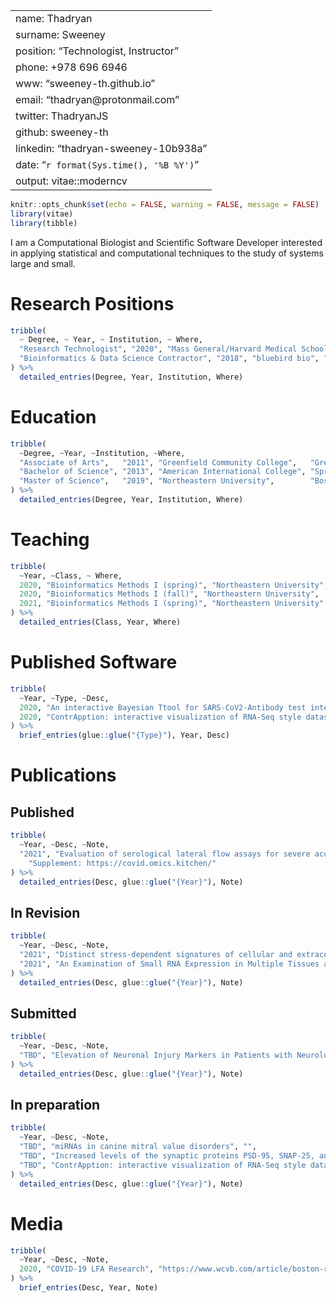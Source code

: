 
---
name: Thadryan
surname: Sweeney
position: "Technologist, Instructor"
phone: +978 696 6946
www: "sweeney-th.github.io"
email: "thadryan@protonmail.com"
twitter: ThadryanJS
github: sweeney-th
linkedin: "thadryan-sweeney-10b938a"
date: "`r format(Sys.time(), '%B %Y')`"
output: vitae::moderncv
---

```r
knitr::opts_chunk$set(echo = FALSE, warning = FALSE, message = FALSE)
library(vitae)
library(tibble)
```

I am a Computational Biologist and Scientific Software Developer interested in applying statistical and computational techniques to the study of systems large and small.

# Research Positions

```r

tribble(
  ~ Degree, ~ Year, ~ Institution, ~ Where,
  "Research Technologist", "2020", "Mass General/Harvard Medical School", "Boston, MA",
  "Bioinformatics & Data Science Contractor", "2018", "bluebird bio", "Cambridge, MA"
) %>% 
  detailed_entries(Degree, Year, Institution, Where)
```

# Education

```r

tribble(
  ~Degree, ~Year, ~Institution, ~Where,
  "Associate of Arts",   "2011", "Greenfield Community College",   "Greenfield, MA",
  "Bachelor of Science", "2013", "American International College", "Springfield, MA",
  "Master of Science",   "2019", "Northeastern University",        "Boston, MA"
) %>% 
  detailed_entries(Degree, Year, Institution, Where)
```

# Teaching

```r

tribble(
  ~Year, ~Class, ~ Where,
  2020, "Bioinformatics Methods I (spring)", "Northeastern University",
  2020, "Bioinformatics Methods I (fall)", "Northeastern University",
  2021, "Bioinformatics Methods I (spring)", "Northeastern University"  
) %>% 
  detailed_entries(Class, Year, Where)
```

# Published Software

```r
tribble(
  ~Year, ~Type, ~Desc, 
  2020, "An interactive Bayesian Ttool for SARS-CoV2-Antibody test interpretation", "Manuscript supplement, https://covid.omics.kitchen/",
  2020, "ContrApption: interactive visualization of RNA-Seq style datasets from a single function call", "(beta) https://github.com/omics-kitchen/ContrApption",
) %>% 
  brief_entries(glue::glue("{Type}"), Year, Desc)
```

# Publications

## Published

```R

tribble(
  ~Year, ~Desc, ~Note,
  "2021", "Evaluation of serological lateral flow assays for severe acute respiratory syndrome coronavirus-2",
    "Supplement: https://covid.omics.kitchen/"
) %>%
  detailed_entries(Desc, glue::glue("{Year}"), Note)
```

## In Revision

```R

tribble(
  ~Year, ~Desc, ~Note,
  "2021", "Distinct stress-dependent signatures of cellular and extracellular tRNA-derived small RNAs (tDRs)", "https://www.biorxiv.org/content/10.1101/2021.09.03.458085v1",
  "2021", "An Examination of Small RNA Expression in Multiple Tissues and Their Detection in Biofluids", "",
) %>%
  detailed_entries(Desc, glue::glue("{Year}"), Note)
```

## Submitted

```R

tribble(
  ~Year, ~Desc, ~Note,
  "TBD", "Elevation of Neuronal Injury Markers in Patients with Neurologic Sequelae after Hospitalization for SARS-CoV-2 Infection", ""
) %>%
  detailed_entries(Desc, glue::glue("{Year}"), Note)
```

## In preparation

```R

tribble(
  ~Year, ~Desc, ~Note,
  "TBD", "miRNAs in canine mitral value disorders", "",
  "TBD", "Increased levels of the synaptic proteins PSD-95, SNAP-25, and Neurogranin in the cerebrospinal fluid of patients with Alzheimer’s Disease", "",
  "TBD", "ContrApption: interactive visualization of RNA-Seq style datasets from a single function call","",
) %>%
  detailed_entries(Desc, glue::glue("{Year}"), Note)
```

# Media

```r

tribble(
  ~Year, ~Desc, ~Note,
  2020, "COVID-19 LFA Research", "https://www.wcvb.com/article/boston-researchers-assess-performance-of-covid-19-antibody-tests/33625088"
) %>% 
  brief_entries(Desc, Year, Note)
```